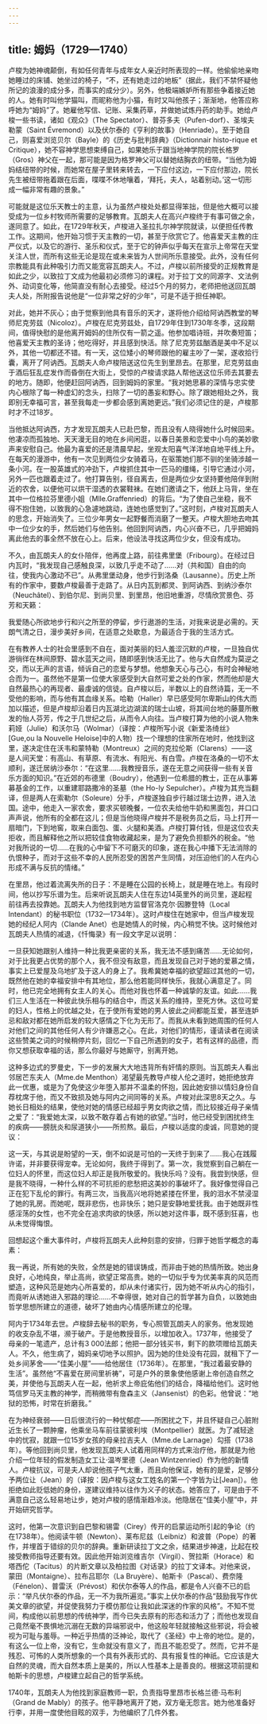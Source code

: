 ```yaml
---
---
---
```

title: 姆妈（1729—1740）
---




卢梭为她神魂颠倒，有如任何青年与成年女人亲近时所表现的一样。他偷偷地亲吻她睡过的床铺、她坐过的椅子，“不，还有她走过的地板”（据此，我们不禁怀疑他所记的浪漫的成分多，而事实的成分少）。另外，他极端嫉妒所有那些争着接近她的人。她有时叫他学猫叫，而昵称他为小猫，有时又叫他孩子；渐渐地，他答应称呼她为“姆妈”了。她雇他写信、记账、采集药草，并做她试炼丹药的助手。她给卢梭一些书读，诸如《观众》（The Spectator）、普芬多夫（Pufen-dorf）、圣埃夫勒蒙（Saint Évremond）以及伏尔泰的《亨利的故事》（Henriade）。至于她自己，则喜爱浏览贝尔（Bayle）的《历史与批判辞典》（Dictionnair histo-rique et Critique），她不容神学思想束缚自己，如果她乐于跟当地神学院的院长格罗（Gros）神父在一起，那可能是因为格罗神父可以替她结胸衣的纽带。“当他为姆妈结纽带的时候，而她常在屋子里转来转去，一下应付这边，一下应付那边，院长先生被纽带拖着跟在后面，喋喋不休地嚷着，‘拜托，夫人，站着别动。’这一切形成一幅非常有趣的景象。”

可能就是这位乐天教士的主意，认为虽然卢梭处处都显得笨拙，但是他大概可以接受成为一位乡村牧师所需要的足够教育。瓦朗夫人在高兴卢梭终于有事可做之余，遂同意了。如此，在1729年秋天，卢梭进入圣拉扎尔神学院就读，以便担任传教工作。这期间，他开始习惯于天主教的一切，甚至于欣赏它了。他喜爱天主教的庄严仪式，以及它的游行、圣乐和仪式，至于它的钟声似乎每天在宣示上帝常在天堂关注人世，而所有这些无论是现在或未来皆为人世间所乐意接受。此外，没有任何宗教能具有此种吸引力而又能宽容瓦朗夫人。不过，卢梭以前所接受的正规教育是如此之少，以致拉丁文成为他最初必须修习的课程。对于拉丁文的同源字、文法例外、动词变化等，他简直没有耐心去接受。经过5个月的努力，老师把他送回瓦朗夫人处，所附报告说他是“一位非常之好的少年”，可是不适于担任神职。

对此，她并不灰心；由于觉察到他具有音乐的天才，遂将他介绍给阿讷西教堂的琴师尼克劳兹（Nicoloz）。卢梭在尼克劳兹处，自1729年住到1730年冬季，这段期间，值得快慰的是他离开姆妈的住所仅有一箭之遥。他参加唱诗班，并吹奏短笛；他喜爱天主教的圣诗；他吃得好，并且感到快活。除了尼克劳兹酗酒是美中不足以外，其他一切都还不错。有一天，这位矮小的琴师跟他的雇主吵了一架，遂收拾行囊，离开了阿讷西。瓦朗夫人命卢梭陪送这位先生到里昂去。在那里，尼克劳兹由于酒后狂乱症发作而昏倒在大街上，受惊的卢梭请求路人帮他送这位乐师去其要去的地方。随即，他便赶回阿讷西，回到姆妈的家里。“我对她思慕的深情与忠实使内心根除了每一种虚幻的念头，扫除了一切的愚妄和野心。除了跟她相处之外，我即别无幸福可言，甚至我每走一步都会感到离她更远。”我们必须记住的是，卢梭那时才不过18岁。

当他抵达阿讷西，方才发现瓦朗夫人已赴巴黎，而且没有人晓得她什么时候回来。他凄凉而孤独地、天天漫无目的地在乡间闲逛，以春日美景和恋爱中小鸟的美妙歌声来安慰自己。他最为喜爱的还是清晨早起，坐观太阳喜气洋洋地自地平线上升。在每天的漫游中，他有一次见到两位少女骑着马，在驱策她们那不驯的坐骑涉越一条小河。在一股英雄式的冲劲下，卢梭抓住其中一匹马的缰绳，引导它通过小河，另外一匹也跟着走过了。他打算告别，径自离去，但是两位少女坚持要他陪伴到附近的农舍，以便他可以烘干湿透的衣裳鞋袜。在她们邀请之下，他跃上马背，坐在其中一位格拉芬里德小姐（Mlle.Graffenried）的背后。“为了使自己坐稳，我不得不抱住她，以致我的心急遽地跳动，连她也感觉到了。”这时刻，卢梭对瓦朗夫人的思念，开始消失了。三位少年男女一起野餐而消磨了一整天。卢梭大胆地去吻其中一位少女的手，然后她们与他告别。他回到阿讷西，内心兴奋不已，几乎把姆妈离此他去的事全然不放在心上。后来，他设法寻找这两位少女，但没有成功。

不久，由瓦朗夫人的女仆陪伴，他再度上路，前往弗里堡（Fribourg）。在经过日内瓦时，“我发现自己感触良深，以致几乎走不动了……对（共和国）自由的向往，使我内心激动不已”。从弗里堡动身，他步行到洛桑（Lausanne）。历史上所有的作家中，要数卢梭最善于走路了。从日内瓦到都灵、到阿讷西、到纳沙泰尔（Neuchâtel）、到伯尔尼、到尚贝里、到里昂，他旧地重游，尽情欣赏景色、芬芳和天籁：

我爱随心所欲地步行和兴之所至的停留，步行遨游的生活，对我来说是必需的。天朗气清之日，漫步美好乡间，在适意之处歇息，为最适合于我的生活方式。



在有教养人士的社会里感到不自在，面对美丽的妇人羞涩沉默的卢梭，一旦独自优游徜徉在林间原野、碧水蓝天之间，随即感到快活无比了。他与大自然成为莫逆之交，而以无声的言语，倾诉自己的恋爱与梦想。他想象天心与己心，有时会神秘地合而为一。虽然他不是第一位使大家感受到大自然可爱之处的作家，然而他却是大自然最热心的再现者、最虔诚的信徒。自卢梭以后，半数以上的自然诗篇，无一不受他的影响，而与他有其血缘关系。哈勒（Haller）早已感受阿尔卑斯山的伟大而加以描述，但是卢梭却沿着日内瓦湖北边湖滨的瑞士山坡，将其间台地的藤蔓所散发的怡人芬芳，传之于几世纪之后，从而令人向往。当卢梭打算为他的小说人物朱莉娅（Julie）和沃尔马（Wolmar）（译按：卢梭所写小说《新爱洛绮丝》[Gue,ou la Nouvelle Heloise]中的人物）找一个理想的住家所在地时，他找到这里，遂决定住在沃韦和蒙特勒（Montreux）之间的克拉伦斯（Clarens）——这是人间天堂：有高山、有草原、有流水、有阳光、有白雪。卢梭在洛桑的一切不太顺利，遂迁居纳沙泰尔：“在这里……我教授音乐，遂在无意之间获得一些有关音乐方面的知识。”在近郊的布德里（Boudry），他遇到一位希腊的教士，正在从事筹募基金的工作，以重建耶路撒冷的圣墓（the Ho-ly Sepulcher）。卢梭为其充当翻译，但是两人在索勒尔（Soleure）分手，卢梭遂独自步行越过瑞士边界，进入法国。途中，他走入一家农舍，要求买顿晚餐，一位农夫给他牛奶和黑面包，并口口声声说，他所有的全都在这儿；但是当他晓得卢梭并不是税务员之后，马上打开一扇暗门，下到地窖，取来白面包、蛋、火腿和美酒。卢梭打算付钱，但是这位农夫拒收，而且解释他之所以把较佳食物收藏起来，是为了避免负担额外的税金。“他对我所说的一切……在我的心中留下不可磨灭的印象，遂在我心中播下无法消除的仇恨种子，而对于这些不幸的人民所忍受的困苦产生同情，对压迫他们的人在内心形成不满与反抗的情绪。”

在里昂，他过着流离失所的日子：不是睡在公园的长椅上，就是睡在地上。有段时间，他以抄写乐谱为生。后来听说瓦朗夫人住在东边14英里外的尚贝里，遂起程前往再去投靠她。瓦朗夫人为他找到地方监督官洛克尔·因滕登特（Local Intendant）的秘书职位（1732—1734年）。这时卢梭住在她家中，但当卢梭发现她的经纪人阿内（Clande Anet）也是她情人的时候，内心稍觉不快。这时候他对瓦朗夫人热情的减退，《忏悔录》有一段文字足以说明：

一旦获知她跟别人维持一种比我更亲密的关系，我无法不感到痛苦……无论如何，对于比我更占优势的那个人，我不但没有敌意，而且发现自己对于她的爱慕之情，事实上已爱屋及乌地扩及于这人的身上了。我希冀她幸福的欲望超过其他的一切，既然他在她的幸福安排中有其地位，那么他若能同样快乐，我就心满意足了。同时，他已完全地拥有女主人的关心。而他对我也怀着一种诚挚的友谊。如此……我们三人生活在一种彼此快乐相与的结合中，而这关系的维持，至死方休。这位可爱的妇人，性格上的优越之处，在于使所有爱她的男人彼此之间都能互爱，甚至连妒忌和敌对都在她所启发的较大感情之下化为无形了。而我从未看到她周围的任何人对他们之间的其他任何人有少许嫌恶之心。在此，对他们的情形，谨请读者在阅读这些赞美之词的时候稍停片刻，回忆一下自己所遇到的女子，若有这样的品德，而你又想获取幸福的话，那么你最好与她厮守，别离开她。



这种多边式的罗曼史，下一步的发展大大地违背所有奸情的原则。当瓦朗夫人看出邻居芒东夫人（Mme.de Menthon）渴望最先教导卢梭人伦之道时，她拒绝放弃此一优惠，或是为了免使这少年堕入那并不温柔的怀抱，因此她安排以情妇身份自荐枕席于他，而又不致损及她与阿内之间同等的关系。卢梭对此深思8天之久。与她长日相处的结果，使他对她的情感已经超乎男女肉欲之情，而比较接近母子亲情之爱了：“我爱她太深，以致不敢存着占有她的欲望。”当时，他已经受到困扰终生的疾病——膀胱炎和尿道狭小——所煎熬。最后，卢梭以适度的虔诚，同意她的提议：

这一天，与其说是盼望的一天，倒不如说是可怕的一天终于到来了……我心在践履许诺，并非要获得宠幸。无论如何，我终于得到了。第一次，我觉察到自己躺在一位妇人的怀里，而这位妇人却正是我所敬爱的。我快乐吗？没有。我尝到快感，但是我不晓得，一种什么样的不可抗拒的悲愁把这美妙的事破坏了。我好像觉得自己正在犯下乱伦的罪行。有两三次，当我高兴地将她紧搂在怀里，我的泪水不禁浸湿了她的乳房。而她呢，既非悲伤，也非快乐；她只是安静地爱抚我。由于她既非性感淫荡的女性，也不完全在追求肉欲的快感，所以她对这件事，既不感到狂喜，也从未觉得悔恨。



回想起这个重大事件时，卢梭将瓦朗夫人此种刻意的安排，归罪于她哲学概念的毒素：

我一再说，所有她的失败，全然是她的错误铸成，而非由于她的热情所致。她出身良好，心地纯良，举止高尚，欲望正常高贵。她的一切似乎专为优美率真的风范而塑造，这种风范是她内心所喜爱的，却从未付诸实行，因为她不听从内心的指引，而竟听从诱她进入邪路的理论……不幸得很，她对自己的哲学甚为自负，以致她由哲学思想所建立的道德，破坏了她由内心情感所建立的伦理。



阿内于1734年去世。卢梭辞去秘书的职务，专心照管瓦朗夫人的家务。他发现她的收支杂乱不堪，濒于破产。于是他教授音乐，以增加收入。1737年，他接受了母亲的一笔遗产，总计有3 000法郎；他把一部分钱买书，剩下的款项赠给瓦朗夫人。不久，他生病了，姆妈亲切地予以照护。因为她的住处没有花园，就租下了一处乡间茅舍——“佳美小屋”——给他居住（1736年）。在那里，“我过着最安静的生活”。虽然他“不喜爱在房间里祈祷”，可是户外的景象使他感谢上帝创造自然之美，并使他与瓦朗夫人在一起，他祈求上帝庇佑他们的结合，降福给他们。这时他笃信罗马天主教的神学，而稍微带有詹森主义（Jansenist）的色彩。他曾说：“地狱的恐怖，时常在折磨我。”

在为神经衰弱——日后很流行的一种忧郁症——所困扰之下，并且怀疑自己心脏附近生长了一颗肿瘤，他乘坐马车前往蒙彼利埃（Montpellier）就医。为了减轻途中的忧寂，就跟一位15岁女孩的母亲拉吉夫人（Mme.de Larnage）勾搭（1738年）。等他回到尚贝里，他发现瓦朗夫人试着用同样的方式来治疗他，那就是为他介绍一位年轻的假发制造女工让·温岑里德（Jean Wintzenried）作为他的新情人。卢梭抗议，可是夫人却说他孩子气太重，而且向他保证，她有的是爱，足够分予两位让（Jean）的（译按：因卢梭与这女工姓名的第一个字皆为让[Jean]）。他拒绝如此贬低她的身份，遂建议维持以往作为义子的状态。她答应了，可是由于不满意自己这么轻易地让步，她对卢梭的感情渐趋冷淡。他隐居在“佳美小屋”中，并开始研究哲学。

这时，他第一次意识到自巴黎和锡雷（Cirey）传开的启蒙运动所引起的争论（约在1738年）。他阅读牛顿（Newton）、莱布尼兹（Leibniz）和波普（Pope）的著作，并埋首于错综的贝尔的辞典。重新研读拉丁文之余，结果进步神速，比起在校接受教师指导还要有效。因此他开始浏览维吉尔（Virgil）、贺拉斯（Horace）和塔西佗（Tacitus）的片断文章以及柏拉图《对话录》的拉丁文译本。对他来说，蒙田（Montaigne）、拉布吕耶尔（La Bruyère）、帕斯卡（Pascal）、费奈隆（Fénelon）、普雷沃（Prévost）和伏尔泰等人的作品，都是令人兴奋不已的启示：“举凡伏尔泰的作品，无一不为我所遍览。”事实上伏尔泰的作品“鼓励我写作优美文章的欲望，并促使我努力于模仿那位让我如此深迷的作家的风格”。不知不觉间，构成他以前思想的传统神学，而今已失去原有的形态和活力了；而他也发现自己竟然毫不畏惧地沉溺在无数的异端邪说中，他这般年轻就接触这些邪说，将会被视为可耻与羞辱。一种近乎热情的泛神论，取代了《圣经》中上帝的地位。是的，有这么一位上帝，没有它，生命就没有意义了，而且不能忍受了。然而，它并不是残忍、可怖的人类所想象的一个具有外表形式的、具有报复性的神祇。它应该是大自然的灵魂，而大自然本质上是美的，所以人性基本上是善良的。根据这项前提和帕斯卡的思想，卢梭建立起自己的哲学系统。

1740年，瓦朗夫人为他找到家庭教师一职，负责指导里昂市长格兰德·马布利（Grand de Mably）的孩子。他平静地离开了她，双方毫无怨言。她为他准备好行李，并用一度使他目眩的双手，为他编织了几件外套。